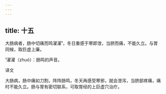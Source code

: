 ```yaml
---
---
---
```

title: 十五
---




大肠病者，肠中切痛而鸣濯濯¹，冬日重感于寒即泄，当脐而痛，不能久立。与胃同候，取巨虚上廉。

¹濯濯（zhuó）：肠鸣的声音。

译文

大肠病，肠中痛如刀割，阵阵肠鸣，冬天再感受寒邪，就会泄泻，当脐部疼痛，痛时不能久立。肠与胃有密切联系，可取胃经的上巨虚穴治疗。